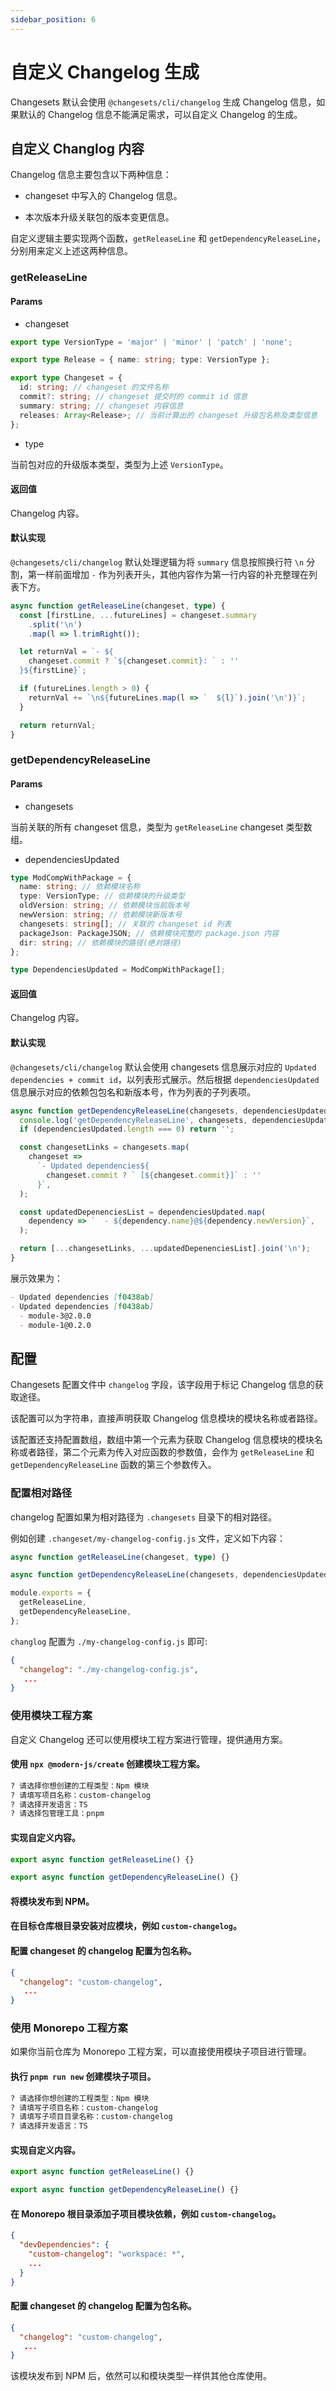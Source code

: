 ```yaml
---
sidebar_position: 6
---
```


# 自定义 Changelog 生成

Changesets 默认会使用 `@changesets/cli/changelog` 生成 Changelog 信息，如果默认的 Changelog 信息不能满足需求，可以自定义 Changelog 的生成。

## 自定义 Changlog 内容

Changelog 信息主要包含以下两种信息：

- changeset 中写入的 Changelog 信息。

- 本次版本升级关联包的版本变更信息。

自定义逻辑主要实现两个函数，`getReleaseLine` 和 `getDependencyReleaseLine`，分别用来定义上述这两种信息。

### getReleaseLine

#### Params

- changeset

```ts
export type VersionType = 'major' | 'minor' | 'patch' | 'none';

export type Release = { name: string; type: VersionType };

export type Changeset = {
  id: string; // changeset 的文件名称
  commit?: string; // changeset 提交时的 commit id 信息
  summary: string; // changeset 内容信息
  releases: Array<Release>; // 当前计算出的 changeset 升级包名称及类型信息
};
```

- type

当前包对应的升级版本类型，类型为上述 `VersionType`。

#### 返回值

Changelog 内容。

#### 默认实现

`@changesets/cli/changelog` 默认处理逻辑为将 `summary` 信息按照换行符 `\n` 分割，第一样前面增加 `-` 作为列表开头，其他内容作为第一行内容的补充整理在列表下方。

```ts
async function getReleaseLine(changeset, type) {
  const [firstLine, ...futureLines] = changeset.summary
    .split('\n')
    .map(l => l.trimRight());

  let returnVal = `- ${
    changeset.commit ? `${changeset.commit}: ` : ''
  }${firstLine}`;

  if (futureLines.length > 0) {
    returnVal += `\n${futureLines.map(l => `  ${l}`).join('\n')}`;
  }

  return returnVal;
}
```

### getDependencyReleaseLine

#### Params

- changesets

当前关联的所有 changeset 信息，类型为 `getReleaseLine` changeset 类型数组。

- dependenciesUpdated

```ts
type ModCompWithPackage = {
  name: string; // 依赖模块名称
  type: VersionType; // 依赖模块的升级类型
  oldVersion: string; // 依赖模块当前版本号
  newVersion: string; // 依赖模块新版本号
  changesets: string[]; // 关联的 changeset id 列表
  packageJson: PackageJSON; // 依赖模块完整的 package.json 内容
  dir: string; // 依赖模块的路径(绝对路径)
};

type DependenciesUpdated = ModCompWithPackage[];
```

#### 返回值

Changelog 内容。

#### 默认实现

`@changesets/cli/changelog` 默认会使用 changesets 信息展示对应的 `Updated dependencies + commit id`，以列表形式展示。然后根据 `dependenciesUpdated` 信息展示对应的依赖包包名和新版本号，作为列表的子列表项。

```ts
async function getDependencyReleaseLine(changesets, dependenciesUpdated) {
  console.log('getDependencyReleaseLine', changesets, dependenciesUpdated);
  if (dependenciesUpdated.length === 0) return '';

  const changesetLinks = changesets.map(
    changeset =>
      `- Updated dependencies${
        changeset.commit ? ` [${changeset.commit}]` : ''
      }`,
  );

  const updatedDepenenciesList = dependenciesUpdated.map(
    dependency => `  - ${dependency.name}@${dependency.newVersion}`,
  );

  return [...changesetLinks, ...updatedDepenenciesList].join('\n');
}
```

展示效果为：

```markdown
- Updated dependencies [f0438ab]
- Updated dependencies [f0438ab]
  - module-3@2.0.0
  - module-1@0.2.0
```

## 配置

Changesets 配置文件中 `changelog` 字段，该字段用于标记 Changelog 信息的获取途径。

该配置可以为字符串，直接声明获取 Changelog 信息模块的模块名称或者路径。

该配置还支持配置数组，数组中第一个元素为获取 Changelog 信息模块的模块名称或者路径，第二个元素为传入对应函数的参数值，会作为 `getReleaseLine` 和 `getDependencyReleaseLine` 函数的第三个参数传入。

### 配置相对路径

changelog 配置如果为相对路径为 `.changesets` 目录下的相对路径。

例如创建 `.changeset/my-changelog-config.js` 文件，定义如下内容：

```ts title=".changeset/my-changelog-config.js"
async function getReleaseLine(changeset, type) {}

async function getDependencyReleaseLine(changesets, dependenciesUpdated) {}

module.exports = {
  getReleaseLine,
  getDependencyReleaseLine,
};
```

`changlog` 配置为 `./my-changelog-config.js` 即可:

```json title=".changesets/config.json"
{
  "changelog": "./my-changelog-config.js",
   ...
}
```

### 使用模块工程方案

自定义 Changelog 还可以使用模块工程方案进行管理，提供通用方案。

#### 使用 `npx @modern-js/create` 创建模块工程方案。

```md
? 请选择你想创建的工程类型：Npm 模块
? 请填写项目名称：custom-changelog
? 请选择开发语言：TS
? 请选择包管理工具：pnpm
```

#### 实现自定义内容。

```ts title="src/index.ts"
export async function getReleaseLine() {}

export async function getDependencyReleaseLine() {}
```

#### 将模块发布到 NPM。

#### 在目标仓库根目录安装对应模块，例如 `custom-changelog`。

#### 配置 changeset 的 changelog 配置为包名称。

```json title=".changesets/config.json"
{
  "changelog": "custom-changelog",
   ...
}
```

### 使用 Monorepo 工程方案

如果你当前仓库为 Monorepo 工程方案，可以直接使用模块子项目进行管理。

#### 执行 `pnpm run new` 创建模块子项目。

```md
? 请选择你想创建的工程类型：Npm 模块
? 请填写子项目名称：custom-changelog
? 请填写子项目目录名称：custom-changelog
? 请选择开发语言：TS
```

#### 实现自定义内容。

```ts title="src/index.ts"
export async function getReleaseLine() {}

export async function getDependencyReleaseLine() {}
```

#### 在 Monorepo 根目录添加子项目模块依赖，例如 `custom-changelog`。

```json title="package.json"
{
  "devDependencies": {
    "custom-changelog": "workspace: *",
    ...
  }
}
```

#### 配置 changeset 的 changelog 配置为包名称。

```json title=".changesets/config.json"
{
  "changelog": "custom-changelog",
   ...
}
```

该模块发布到 NPM 后，依然可以和模块类型一样供其他仓库使用。
